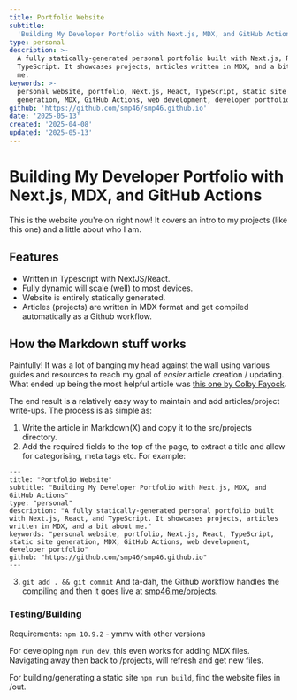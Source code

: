 ```yaml
---
title: Portfolio Website
subtitle:
  'Building My Developer Portfolio with Next.js, MDX, and GitHub Actions'
type: personal
description: >-
  A fully statically-generated personal portfolio built with Next.js, React, and
  TypeScript. It showcases projects, articles written in MDX, and a bit about
  me.
keywords: >-
  personal website, portfolio, Next.js, React, TypeScript, static site
  generation, MDX, GitHub Actions, web development, developer portfolio
github: 'https://github.com/smp46/smp46.github.io'
date: '2025-05-13'
created: '2025-04-08'
updated: '2025-05-13'
---
```


# Building My Developer Portfolio with Next.js, MDX, and GitHub Actions

This is the website you're on right now! It covers an intro to my projects (like
this one) and a little about who I am.

## Features

- Written in Typescript with NextJS/React.
- Fully dynamic will scale (well) to most devices.
- Website is entirely statically generated.
- Articles (projects) are written in MDX format and get compiled automatically
  as a Github workflow.

## How the Markdown stuff works

Painfully! It was a lot of banging my head against the wall using various guides
and resources to reach my goal of _easier_ article creation / updating. What
ended up being the most helpful article was
[this one by Colby Fayock](https://spacejelly.dev/posts/how-to-source-mdx-content-in-next-js-to-dynamically-create-pages-for-a-blog).

The end result is a relatively easy way to maintain and add articles/project
write-ups. The process is as simple as:

1. Write the article in Markdown(X) and copy it to the src/projects directory.
2. Add the required fields to the top of the page, to extract a title and allow
   for categorising, meta tags etc. For example:

```
---
title: "Portfolio Website"
subtitle: "Building My Developer Portfolio with Next.js, MDX, and GitHub Actions"
type: "personal"
description: "A fully statically-generated personal portfolio built with Next.js, React, and TypeScript. It showcases projects, articles written in MDX, and a bit about me."
keywords: "personal website, portfolio, Next.js, React, TypeScript, static site generation, MDX, GitHub Actions, web development, developer portfolio"
github: "https://github.com/smp46/smp46.github.io"
---
```

3. `git add . && git commit` And ta-dah, the Github workflow handles the
   compiling and then it goes live at
   [smp46.me/projects](https://smp46.me/projects).

### Testing/Building

Requirements: `npm 10.9.2` - ymmv with other versions

For developing `npm run dev`, this even works for adding MDX files. Navigating
away then back to /projects, will refresh and get new files.

For building/generating a static site `npm run build`, find the website files in
/out.
